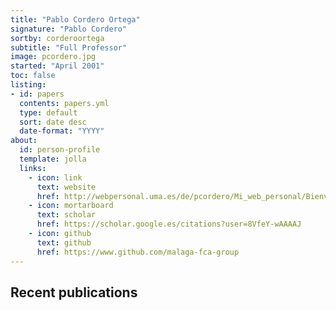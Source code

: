 ```yaml
---
title: "Pablo Cordero Ortega"
signature: "Pablo Cordero"
sortby: corderoortega
subtitle: "Full Professor"
image: pcordero.jpg
started: "April 2001"
toc: false
listing:
- id: papers
  contents: papers.yml
  type: default
  sort: date desc
  date-format: "YYYY"
about:
  id: person-profile
  template: jolla
  links:
    - icon: link
      text: website
      href: http://webpersonal.uma.es/de/pcordero/Mi_web_personal/Bienvenida.html
    - icon: mortarboard
      text: scholar
      href: https://scholar.google.es/citations?user=8VfeY-wAAAAJ
    - icon: github
      text: github
      href: https://www.github.com/malaga-fca-group
---
```


<!-- ```{=html} -->
<!-- <nav aria-label="breadcrumb"> -->
<!--   <ol class="breadcrumb"> -->
<!--     <li class="breadcrumb-item"><a href="../../index.html">Home</a></li> -->
<!--     <li class="breadcrumb-item"><a href="../../people.html">People</a></li> -->
<!--     <li class="breadcrumb-item active">Research Staff</li> -->
<!--     <li class="breadcrumb-item active" aria-current="page">{{< meta title >}}</li> -->
<!--   </ol> -->
<!-- </nav> -->
<!-- ``` -->

:::{#person-profile}
:::

::::{.callout-note appearance='minimal' collapse=false}
## Recent publications

:::{#papers}
:::
::::